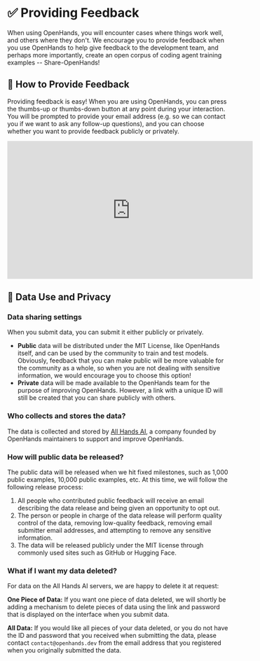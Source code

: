 # ✅ Providing Feedback

When using OpenHands, you will encounter cases where things work well, and others where they don't. We encourage you to
provide feedback when you use OpenHands to help give feedback to the development team, and perhaps more importantly,
create an open corpus of coding agent training examples -- Share-OpenHands!

## 📝 How to Provide Feedback

Providing feedback is easy! When you are using OpenHands, you can press the thumbs-up or thumbs-down button at any point
during your interaction. You will be prompted to provide your email address
(e.g. so we can contact you if we want to ask any follow-up questions), and you can choose whether you want to provide feedback publicly or privately.

<iframe width="560" height="315" src="https://www.youtube.com/embed/5rFx-StMVV0?si=svo7xzp6LhGK_GXr" title="YouTube video player" frameborder="0" allow="accelerometer; autoplay; clipboard-write; encrypted-media; gyroscope; picture-in-picture; web-share" referrerpolicy="strict-origin-when-cross-origin" allowfullscreen></iframe>

## 📜 Data Use and Privacy

### Data sharing settings

When you submit data, you can submit it either publicly or privately.

- **Public** data will be distributed under the MIT License, like OpenHands itself, and can be used by the community to
train and test models. Obviously, feedback that you can make public will be more valuable for the community as a whole,
so when you are not dealing with sensitive information, we would encourage you to choose this option!
- **Private** data will be made available to the OpenHands team for the purpose of improving OpenHands.
However, a link with a unique ID will still be created that you can share publicly with others.

### Who collects and stores the data?

The data is collected and stored by [All Hands AI](https://openhands.dev), a company founded by OpenHands maintainers to support and improve OpenHands.

### How will public data be released?

The public data will be released when we hit fixed milestones, such as 1,000 public examples, 10,000 public examples, etc.
At this time, we will follow the following release process:

1. All people who contributed public feedback will receive an email describing the data release and being given an opportunity to opt out.
2. The person or people in charge of the data release will perform quality control of the data, removing low-quality feedback,
removing email submitter email addresses, and attempting to remove any sensitive information.
3. The data will be released publicly under the MIT license through commonly used sites such as GitHub or Hugging Face.

### What if I want my data deleted?

For data on the All Hands AI servers, we are happy to delete it at request:

**One Piece of Data:** If you want one piece of data deleted, we will shortly be adding a mechanism to delete pieces of
data using the link and password that is displayed on the interface when you submit data.

**All Data:** If you would like all pieces of your data deleted, or you do not have the ID and password that you
received when submitting the data, please contact `contact@openhands.dev` from the email address that you registered
when you originally submitted the data.
